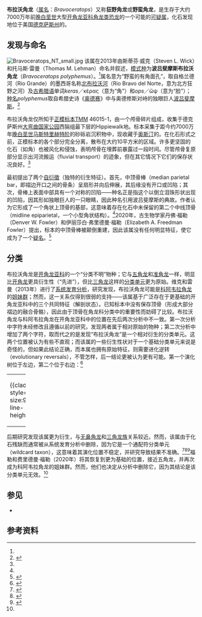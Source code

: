 {{Automatic taxobox
| fossil_range = [[白垩纪|白垩纪]]晚期，{{fossil_range|70}}
| taxon = Bravoceratops
| authority = Wick & Lehman, 2013 
| type_species = '''波吕斐摩斯布拉沃角龙<br />''Bravoceratops polyphemus'''''
| type_species_authority = Wick & Lehman, 2013
}}

'''布拉沃角龙'''（[[属名|属名]]：''Bravoceratops''）又称'''狂野角龙'''或'''野蛮角龙'''，是生存于大约7000万年前[[白垩纪|晚白垩世]]大型[[开角龙亚科|开角龙亚科]][[角龙类|角龙类]][[恐龙|恐龙]]的一个可能的[[疑名|可疑属]]，化石发现地位于美国[[德克萨斯州|德克萨斯州]]的{{link-en|西猯组|Javelina Formation}}。

==发现与命名==
[[File:Bravoceratops_NT_small.jpg|thumb]]
该属在2013年由斯蒂芬·威克（Steven L. Wick）和托马斯·雷曼（Thomas M.
Lehman）命名并叙述，[[模式种|模式种]]为'''波吕斐摩斯布拉沃角龙'''（''Bravoceratops polyphemus''）。<ref name=Bravoceratops/>属名意为“野蛮的有角面孔”，取自格兰德河（Rio Grande）的墨西哥名称[[北布拉沃河|北布拉沃河]]（Rio Bravo del Norte，意为北方狂野之河）及[[古希腊语|古希腊语]]单词''keras''／κέρας（意为“角”）和''ops''／ὤψ（意为“脸”）；[[种名|种名]]''polyphemus''取自希腊史诗《[[奥德赛|奥德赛]]》中与奥德修斯对峙的独眼巨人[[波吕斐摩斯|波吕斐摩斯]]。<ref name="Liddell 1980">{{cite book | author = Liddell, Henry George and Robert Scott | year = 1980 | title = A Greek-English Lexicon (Abridged Edition) | url = https://archive.org/details/lexicon00lidd | publisher = Oxford University Press | location = United Kingdom | isbn = 0-19-910207-4}}</ref>

布拉沃角龙仅所知于[[正模标本|正模标本]]TMM 46015-1，由一个颅骨碎片组成，收集于德克萨斯州[[大弯曲国家公园|大弯曲国家公园]]西猯组最下层的Hippiewalk地。标本采集于距今约7000万年[[白垩纪|晚白垩世]][[马斯特里赫特阶|马斯特里赫特阶]]的砂砾岩沉积物中，现收藏于[[奥斯汀_(德克萨斯州)|奥斯汀]]的{{le|德州纪念博物馆|Texas Memorial Museum}}。在化石形式之前，正模标本的各个部分完全分离，散布在大约10平方米的区域。许多更坚固的化石（如角）也被风化和侵蚀，表明颅骨在埋葬前暴露过一段时间。尽管颅骨复原部分显示出河流搬运（fluvial transport）的迹象，但在其它情况下它们的保存状况良好。<ref name=Bravoceratops/>

最初提出了两个[[自衍徵|自衍徵]]（独特的衍生特征）。首先，中顶骨棒（median parietal bar，即褶边开口之间的骨条）呈扇形并向后伸展，其后缘没有开口或凹陷；其次，骨棒上表面中部具有一个对称的凹陷――种名正是指这个以倒立泪珠形状出现的凹陷，因其形如独眼巨人的一只眼睛，因此种名引用波吕斐摩斯的典故。作者认为它形成了一个角状上顶骨的基部，这意味着存在化石中未保留的第二个中线顶骨（midline epiparietal，一个小型角状结构）。<ref name=Bravoceratops/>2020年，古生物学家丹佛·福勒（Denver W. Fowler）和伊丽莎白·弗里德曼·福勒（Elizabeth A. Freedman Fowler）提出，标本的中顶骨棒被颠倒重建，因此该属没有任何明显特征，使它成为了一个[[疑名|疑名]]。<ref name="Transitional">{{cite journal |last1=Fowler |first1=D. W. |last2=Freedman Fowler |first2=E. A. |title=Transitional evolutionary forms in chasmosaurine ceratopsid dinosaurs: evidence from the Campanian of New Mexico |journal=PeerJ |date=2020 |volume=8 |pages=e9251 |doi=10.7717/peerj.9251 }}</ref>

==分类==
布拉沃角龙是[[开角龙亚科|开角龙亚科]]的一个“分类不明”物种；它与[[五角龙|五角龙]]和[[准角龙|准角龙]]一样，明显比[[开角龙|开角龙]]更具衍生性（“先进”），但比[[三角龙|三角龙]]这样的[[分类单元|分类单元]]更为原始。维克和雷曼（2013年）进行了[[系统发育分析|系统发育分析]]，研究发现，布拉沃角龙可能是[[科阿韦拉角龙|科阿韦拉角龙]]的[[姐妹群|姐妹群]]；然而，这一关系仅得到很弱的支持——该属基于广泛存在于更基础的开角龙亚科中的三个共同特征（解剖状态）。已知标本中没有保存顶骨（形成大部分褶边的融合骨骼），因此由于顶骨在角龙科分类中的重要性而妨碍了比较。布拉沃角龙与科阿韦拉角龙在开角龙亚科中的位置在先后两次分析中不一致。第一次分析中字符未经修改且遵循以前的研究，发现两者属于相对原始的物种；第二次分析中增加了两个字符，取而代之的是发现“布拉沃角龙”是一个相对衍生的分类单元。这两个位置被认为有些不直观；而该属的一些衍生性状对于一个基础分类单元来说是奇怪的，但如果此结论正确，而本属也拥有原始特征，则需要进化逆转（evolutionary reversals），不管怎样，后一结论更被认为更有可能。第一个演化树位于左边，第二个位于右边：<ref name=Bravoceratops>{{Cite journal | last1 = Wick | first1 = S. L. | last2 = Lehman | first2 = T. M. | doi = 10.1007/s00114-013-1063-0 | title = A new ceratopsian dinosaur from the Javelina Formation (Maastrichtian) of West Texas and implications for chasmosaurine phylogeny | journal = Naturwissenschaften | volume = 100| issue = 7| pages =667–82| year = 2013 | pmid =  23728202|bibcode = 2013NW....100..667W }}</ref>

<div class="NavContent">
{| width="100%"
|- valign="top"
| align="left" width="50%" |
{{clade| style=font-size:90%; line-height:90%
|1={{clade
   |1=[[开角龙|开角龙]] ''Chasmosaurus''
   |2={{clade
      |1=[[魅惑角龙|魅惑角龙]] ''Mojoceratops''
      |2={{clade
         |1=[[阿古哈角龙|阿古哈角龙]] ''Agujaceratops''
         |2={{clade
            |1={{clade
               |1=[[犹他角龙|犹他角龙]] ''Utahceratops''
               |2=[[五角龙|五角龙]] ''Pentaceratops'' }}
            |2={{clade
               |1={{clade
                  |1=[[科阿韦拉角龙|科阿韦拉角龙]] ''Coahuilaceratops''
                  |2='''布拉沃角龙  ''Bravoceratops''''' }}
               |2={{clade
                  |1={{clade
                     |1=[[迷乱角龙|迷乱角龙]] ''Vagaceratops''
                     |2=[[华丽角龙|华丽角龙]] ''Kosmoceratops'' }}
                  |2={{clade
                     |1=[[准角龙|准角龙]] ''Anchiceratops''
                     |2={{clade
                        |1=[[无鼻角龙|无鼻角龙]] ''Arrhinoceratops''
                        |2=[[三角龙族|三角龙族]] Triceratopsini }} }} }} }} }} }} }} }} }}
| align="left" width="50%"|
{{clade| style=font-size:90%; line-height:90%
|1={{clade
   |1=[[开角龙|开角龙]] ''Chasmosaurus''
   |2={{clade
      |1=[[魅惑角龙|魅惑角龙]] ''Mojoceratops''
      |2={{clade
         |1=[[阿古哈角龙|阿古哈角龙]] ''Agujaceratops''
         |2={{clade
            |1={{clade
               |1=[[犹他角龙|犹他角龙]] ''Utahceratops''
               |2=[[五角龙|五角龙]] ''Pentaceratops'' }}
            |2={{clade
               |1={{clade
                  |1=[[迷乱角龙|迷乱角龙]] ''Vagaceratops''
                  |2=[[华丽角龙|华丽角龙]] ''Kosmoceratops'' }}
               |2={{clade
                  |1=[[准角龙|准角龙]] ''Anchiceratops''
                  |2={{clade
                     |1=[[无鼻角龙|无鼻角龙]] ''Arrhinoceratops''
                     |2={{clade
                        |1={{clade
                           |1=[[科阿韦拉角龙|科阿韦拉角龙]] ''Coahuilaceratops''
                           |2='''布拉沃角龙  ''Bravoceratops''''' }}
                        |2=[[三角龙族|三角龙族]] Triceratopsini }} }} }} }} }} }} }} }} }}
| align="right" width="50%" |
 |}
</div>
后期研究发现该属更为衍生，与[[无鼻角龙|无鼻角龙]]和[[三角龙族|三角龙族]]关系较近。然而，该属由于化石残缺而通常被从系统发育分析中删除，因为它是一个通配符分类单元（wildcard taxon），这意味着其演化位置不稳定，并研究导致结果不准确。<ref>{{cite journal | url=https://pubs.geoscienceworld.org/cjes/article-abstract/52/2/85/134795 | title=A reassessment of the horned dinosaur Judiceratops tigris (Ornithischia: Ceratopsidae) from the Upper Cretaceous (Campanian) of Montana, USA | author=Campbell, James A. | journal=Canadian Journal of Earth Sciences | year=2015 | volume=52 | issue=2 | pages=85–95 | doi=10.1139/cjes-2014-0172 | access-date=2021-02-07 | archive-date=2019-07-02 | archive-url=https://web.archive.org/web/20190702041454/https://pubs.geoscienceworld.org/cjes/article-abstract/52/2/85/134795 | dead-url=no }}</ref><ref>{{cite journal | url=https://www.ncbi.nlm.nih.gov/pmc/articles/PMC4699738/ | title=A Re-Evaluation of the Chasmosaurine Ceratopsid Genus Chasmosaurus (Dinosauria: Ornithischia) from the Upper Cretaceous (Campanian) Dinosaur Park Formation of Western Canada | last1=Campbell | first1=James A. | last2=Ryan | first2=Michael J. | last3=Holmes | first3=Robert B. | last4=Schröder-Adams | first4=Claudia J. | journal=PLoS One | year=2016 | volume=11 | issue=1 | pages=e0145805 | doi=10.1371/journal.pone.0145805 | access-date=2021-02-07 | archive-date=2022-05-27 | archive-url=https://web.archive.org/web/20220527191356/https://www.ncbi.nlm.nih.gov/pmc/articles/PMC4699738/ }}</ref><ref>{{cite journal | url=https://www.nrcresearchpress.com/doi/abs/10.1139/cjes-2014-0028#.XuMwnefQ9VJ | title=New information on the rare horned dinosaur Arrhinoceratops brachyops (Ornithischia: Ceratopsidae) from the Upper Cretaceous of Alberta, Canada | last1=Mallon | first1=Jordan C. | last2=Holmes | first2=Robert | last3=Anderson | first3=Jason S. | last4=Farke | first4=Andrew A. | last5=Evans | first5=David C. | journal=Canadian Journal of Earth Sciences | year=2014 | volume=51 | issue=6 | pages=618-634 | doi=10.1139/cjes-2014-0028}}</ref>福勒和费里德曼·福勒（2020年）将其恢复到更为基础的位置，接近五角龙，并再次成为科阿韦拉角龙的姐妹群。然而，他们也决定从分析中删除它，因为其结论是该分类单元无效。<ref name="Transitional" />

==参见==
* {{le|角龙类研究历史|Timeline of ceratopsian research}}

==参考资料==
{{Reflist}}
{{Marginocephalia|T.}}
{{Taxonbar|from=Q13410268}}